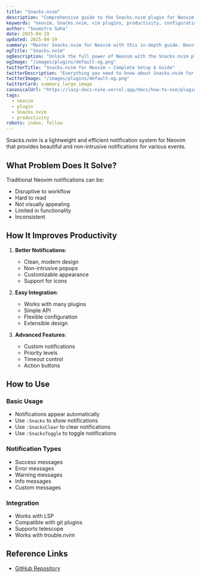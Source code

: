 ```yaml
---
title: "Snacks.nvim"
description: "Comprehensive guide to the Snacks.nvim plugin for Neovim. Learn setup, features, and best practices to enhance your workflow."
keywords: "neovim, Snacks.nvim, vim plugins, productivity, configuration"
author: "Soumitra Saha"
date: 2025-04-19
updated: 2025-04-19
summary: "Master Snacks.nvim for Neovim with this in-depth guide. Boost your coding productivity and editor experience."
ogTitle: "Snacks.nvim"
ogDescription: "Unlock the full power of Neovim with the Snacks.nvim plugin. Step-by-step instructions and expert tips."
ogImage: "/images/plugins/default-og.png"
twitterTitle: "Snacks.nvim for Neovim – Complete Setup & Guide"
twitterDescription: "Everything you need to know about Snacks.nvim for Neovim. Installation, configuration, and pro tips."
twitterImage: "/images/plugins/default-og.png"
twitterCard: summary_large_image
canonicalUrl: "https://lazy-docs-nine.vercel.app/docs/how-to-use/plugins/snacks"
tags:
  - neovim
  - plugin
  - Snacks.nvim
  - productivity
robots: index, follow
---
```


Snacks.nvim is a lightweight and efficient notification system for Neovim that provides beautiful and non-intrusive notifications for various events.

## What Problem Does It Solve?

Traditional Neovim notifications can be:

- Disruptive to workflow
- Hard to read
- Not visually appealing
- Limited in functionality
- Inconsistent

## How It Improves Productivity

1. **Better Notifications**:

   - Clean, modern design
   - Non-intrusive popups
   - Customizable appearance
   - Support for icons

2. **Easy Integration**:

   - Works with many plugins
   - Simple API
   - Flexible configuration
   - Extensible design

3. **Advanced Features**:
   - Custom notifications
   - Priority levels
   - Timeout control
   - Action buttons

## How to Use

### Basic Usage

- Notifications appear automatically
- Use `:Snacks` to show notifications
- Use `:SnacksClear` to clear notifications
- Use `:SnacksToggle` to toggle notifications

### Notification Types

- Success messages
- Error messages
- Warning messages
- Info messages
- Custom messages

### Integration

- Works with LSP
- Compatible with git plugins
- Supports telescope
- Works with trouble.nvim

## Reference Links

- [GitHub Repository](https://github.com/folke/snacks.nvim)
